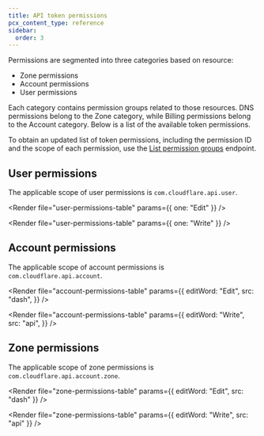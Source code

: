 ```yaml
---
title: API token permissions
pcx_content_type: reference
sidebar:
  order: 3
---
```



Permissions are segmented into three categories based on resource:

- Zone permissions
- Account permissions
- User permissions

Each category contains permission groups related to those resources. DNS permissions belong to the Zone category, while Billing permissions belong to the Account category. Below is a list of the available token permissions.

To obtain an updated list of token permissions, including the permission ID and the scope of each permission, use the [List permission groups](/api/resources/user/subresources/tokens/subresources/permission_groups/methods/list/) endpoint.

## User permissions

The applicable scope of user permissions is `com.cloudflare.api.user`.

<Tabs syncKey="dashPlusAPI"> <TabItem label="Dashboard">

<Render file="user-permissions-table" params={{ one: "Edit" }} />

</TabItem> <TabItem label="API">

<Render file="user-permissions-table" params={{ one: "Write" }} />

</TabItem> </Tabs>

## Account permissions

The applicable scope of account permissions is `com.cloudflare.api.account`.

<Tabs syncKey="dashPlusAPI"> <TabItem label="Dashboard">

<Render
	file="account-permissions-table"
	params={{
		editWord: "Edit",
		src: "dash",
	}}
/>

</TabItem> <TabItem label="API">

<Render
	file="account-permissions-table"
	params={{
		editWord: "Write",
		src: "api",
	}}
/>

</TabItem> </Tabs>

## Zone permissions

The applicable scope of zone permissions is `com.cloudflare.api.account.zone`.

<Tabs syncKey="dashPlusAPI"> <TabItem label="Dashboard">

<Render
	file="zone-permissions-table"
	params={{ editWord: "Edit", src: "dash" }}
/>

</TabItem> <TabItem label="API">

<Render
	file="zone-permissions-table"
	params={{ editWord: "Write", src: "api" }}
/>

</TabItem> </Tabs>
